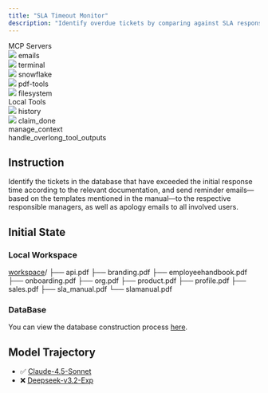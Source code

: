 ```yaml
---
title: "SLA Timeout Monitor"
description: "Identify overdue tickets by comparing against SLA response times, then send reminder emails to responsible managers and apology emails to affected users."
---
```


<Card>
<div className="tools-container">
<div className="mcp-servers-container">
<div className="mcp-servers-title">
MCP Servers
</div>
<div className="mcp-servers-grid">
<div className="mcp-server-item">
<img src="/icons/mail.png" style={{height: "20px", width: "20px", margin: 0, padding: 0, display: 'inline-block'}} />
<span className="mcp-server-name">emails</span>
</div>
<div className="mcp-server-item">
<img src="/icons/terminal.png" style={{height: "20px", width: "20px", margin: 0, padding: 0, display: 'inline-block'}} />
<span className="mcp-server-name">terminal</span>
</div>
<div className="mcp-server-item">
<img src="/icons/snowflake.png" style={{height: "20px", width: "20px", margin: 0, padding: 0, display: 'inline-block'}} />
<span className="mcp-server-name">snowflake</span>
</div>
<div className="mcp-server-item">
<img src="/icons/pdf.png" style={{height: "20px", width: "20px", margin: 0, padding: 0, display: 'inline-block'}} />
<span className="mcp-server-name">pdf-tools</span>
</div>
<div className="mcp-server-item">
<img src="/icons/filesystem.png" style={{height: "20px", width: "20px", margin: 0, padding: 0, display: 'inline-block'}} />
<span className="mcp-server-name">filesystem</span>
</div>
</div>
</div>
<div className="local-tools-container">
<div className="mcp-servers-title">
Local Tools
</div>
<div className="local-tools-grid">
<div className="local-tool-item">
<img src="/icons/history.png" style={{height: "20px", width: "20px", margin: 0, padding: 0, display: 'inline-block'}} />
<span className="local-tool-name">history</span>
</div>
<div className="local-tool-item">
<img src="/icons/claim_done.png" style={{height: "20px", width: "20px", margin: 0, padding: 0, display: 'inline-block'}} />
<span className="local-tool-name">claim_done</span>
</div>
<div className="local-tool-item">
<Icon icon="bars-progress" size={20} color="#4286f6" />
<span className="local-tool-name">manage_context</span>
</div>
<div className="local-tool-item">
<Icon icon="filter-list" size={20} color="#4286f6" />
<span className="local-tool-name">handle_overlong_tool_outputs</span>
</div>
</div>
</div>
</div>
</Card>








## Instruction

Identify the tickets in the database that have exceeded the initial response time according to the relevant documentation, and send reminder emails—based on the templates mentioned in the manual—to the respective responsible managers, as well as apology emails to all involved users.

## Initial State

### Local Workspace

<div className="file-tree">
<a href="https://github.com/hkust-nlp/Toolathlon/tree/main/tasks/finalpool/sla-timeout-monitor/initial_workspace">workspace</a>/
├── api.pdf
├── branding.pdf
├── employeehandbook.pdf
├── onboarding.pdf
├── org.pdf
├── product.pdf
├── profile.pdf
├── sales.pdf
├── sla_manual.pdf
└── slamanual.pdf
</div>

### DataBase

You can view the database construction process [here](https://github.com/hkust-nlp/mcpbench_dev/blob/finalpool_dev/tasks/finalpool/sla-timeout-monitor/preprocess/create_snowflake_db.py).

 

## Model Trajectory

- ✅ [Claude-4.5-Sonnet](https://toolathlon-traj.xyz/claude-4.5-sonnet_sla-timeout-monitor)
- ❌ [Deepseek-v3.2-Exp](https://toolathlon-traj.xyz/deepseek-v3.2-exp_sla-timeout-monitor)


